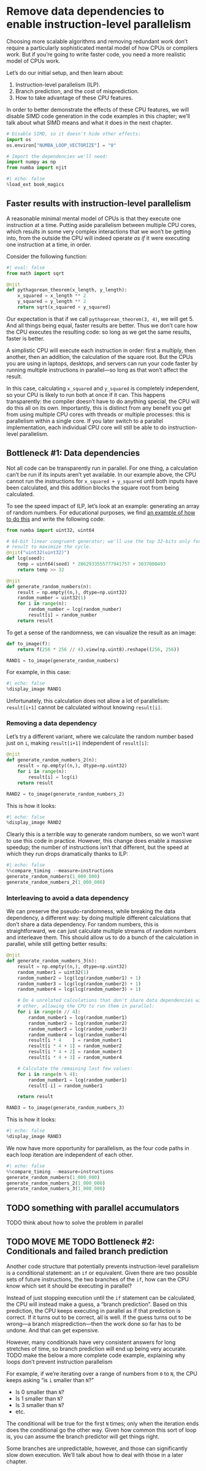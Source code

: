 # Remove data dependencies to enable instruction-level parallelism

Choosing more scalable algorithms and removing redundant work don't require a particularly sophisticated mental model of how CPUs or compilers work.
But if you're going to write faster code, you need a more realistic model of CPUs work.

Let's do our initial setup, and then learn about:

1. Instruction-level parallelism (ILP).
2. Branch prediction, and the cost of misprediction.
3. How to take advantage of these CPU features.

In order to better demonstrate the effects of these CPU features, we will disable SIMD code generation in the code examples in this chapter; we'll talk about what SIMD means and what it does in the next chapter.

```python
# Disable SIMD, so it doesn't hide other effects:
import os
os.environ["NUMBA_LOOP_VECTORIZE"] = "0"

# Import the dependencies we'll need:
import numpy as np
from numba import njit
```

```python
#| echo: false
%load_ext book_magics
```

## Faster results with instruction-level parallelism

A reasonable minimal mental model of CPUs is that they execute one instruction at a time.
Putting aside parallelism between multiple CPU cores, which results in some very complex interactions that we won't be getting into, from the outside the CPU will indeed operate _as if_ it were executing one instruction at a time, in order.

Consider the following function:

```python
#| eval: false
from math import sqrt

@njit
def pythagorean_theorem(x_length, y_length):
    x_squared = x_length ** 2
    y_squared = y_length ** 2
    return sqrt(x_squared + y_squared)
```

Our expectation is that if we call `pythagorean_theorem(3, 4)`, we will get 5.
And all things being equal, faster results are better.
Thus we don't care how the CPU executes the resulting code: so long as we get the same results, faster is better.

A simplistic CPU will execute each instruction in order: first a multiply, then another, then an addition, the calculation of the square root.
But the CPUs you are using in laptops, desktops, and servers can run your code faster by running multiple instructions in parallel—so long as that won't affect the result.

In this case, calculating `x_squared` and `y_squared` is completely independent, so your CPU is likely to run both at once if it can.
This happens transparently: the compiler doesn't have to do anything special, the CPU will do this all on its own.
Importantly, this is distinct from any benefit you get from using multiple CPU cores with threads or multiple processes: this is parallelism within a single core.
If you later switch to a parallel implementation, each individual CPU core will still be able to do instruction-level parallelism.

## Bottleneck #1: Data dependencies

Not all code can be transparently run in parallel.
For one thing, a calculation can't be run if its inputs aren't yet available.
In our example above, the CPU cannot run the instructions for `x_squared + y_squared` until both inputs have been calculated, and this addition blocks the square root from being calculated.

To see the speed impact of ILP, let's look at an example: generating an array of random numbers.
For educational purposes, we find [an example of how to do this](https://nuclear.llnl.gov/CNP/rng/rngman/node4.html) and write the following code:

```python
from numba import uint32, uint64

# 64-bit linear congruent generator; we'll use the top 32-bits only for the
# result to maximize the cycle.
@njit("uint32(uint32)")
def lcg(seed):
    temp = uint64(seed) * 2862933555777941757 + 3037000493
    return temp >> 32

@njit
def generate_random_numbers(n):
    result = np.empty((n,), dtype=np.uint32)
    random_number = uint32(1)
    for i in range(n):
        random_number = lcg(random_number)
        result[i] = random_number
    return result
```

To get a sense of the randomness, we can visualize the result as an image:

```python
def to_image(f):
    return f(256 * 256 // 4).view(np.uint8).reshape((256, 256))

RAND1 = to_image(generate_random_numbers)
```

For example, in this case:

```python
#| echo: false
%display_image RAND1
```

Unfortunately, this calculation does not allow a lot of parallelism: `result[i+1]` cannot be calculated without knowing `result[i]`.

### Removing a data dependency

Let's try a different variant, where we calculate the random number based just on `i`, making `result[i+1]` independent of `result[i]`:

```python
@njit
def generate_random_numbers_2(n):
    result = np.empty((n,), dtype=np.uint32)
    for i in range(n):
        result[i] = lcg(i)
    return result

RAND2 = to_image(generate_random_numbers_2)
```

This is how it looks:

```python
#| echo: false
%display_image RAND2
```

Clearly this is a terrible way to generate random numbers, so we won't want to use this code in practice.
However, this change does enable a massive speedup; the number of instructions isn't that different, but the speed at which they run drops dramatically thanks to ILP:

```python
#| echo: false
%%compare_timing --measure=instructions
generate_random_numbers(1_000_000)
generate_random_numbers_2(1_000_000)
```

### Interleaving to avoid a data dependency

We can preserve the pseudo-randomness, while breaking the data dependency, a different way: by doing multiple different calculations that don't share a data dependency.
For random numbers, this is straightforward, we can just calculate multiple streams of random numbers and interleave them.
This should allow us to do a bunch of the calculation in parallel, while still getting better results:

```python
@njit
def generate_random_numbers_3(n):
    result = np.empty((n,), dtype=np.uint32)
    random_number1 = uint32(1)
    random_number2 = lcg(lcg(random_number1) + 1)
    random_number3 = lcg(lcg(random_number2) + 1)
    random_number4 = lcg(lcg(random_number3) + 1)

    # Do 4 unrelated calculations that don't share data dependencies with each
    # other, allowing the CPU to run them in parallel:
    for i in range(n // 4):
        random_number1 = lcg(random_number1)
        random_number2 = lcg(random_number2)
        random_number3 = lcg(random_number3)
        random_number4 = lcg(random_number4)
        result[i * 4    ] = random_number1
        result[i * 4 + 1] = random_number2
        result[i * 4 + 2] = random_number3
        result[i * 4 + 3] = random_number4

    # Calculate the remaining last few values:
    for i in range(n % 4):
        random_number1 = lcg(random_number1)
        result[-i] = random_number1

    return result

RAND3 = to_image(generate_random_numbers_3)
```

This is how it looks:

```python
#| echo: false
%display_image RAND3
```

We now have more opportunity for parallelism, as the four code paths in each loop iteration are independent of each other.

```python
#| echo: false
%%compare_timing --measure=instructions
generate_random_numbers(1_000_000)
generate_random_numbers_2(1_000_000)
generate_random_numbers_3(1_000_000)
```

## TODO something with parallel accumulators

TODO think about how to solve the problem in parallel

## TODO MOVE ME TODO Bottleneck #2: Conditionals and failed branch prediction

Another code structure that potentially prevents instruction-level parallelism is a conditional statement: an `if` or equivalent.
Given there are two possible sets of future instructions, the two branches of the `if`, how can the CPU know which set it should be executing in parallel?

Instead of just stopping execution until the `if` statement can be calculated, the CPU will instead make a guess, a "branch prediction".
Based on this prediction, the CPU keeps executing in parallel as if that prediction is correct.
If it turns out to be correct, all is well.
If the guess turns out to be wrong—a branch misprediction—then the work done so far has to be undone.
And that can get expensive.

However, many conditionals have very consistent answers for long stretches of time, so branch prediction will end up being very accurate.
TODO make the below a more complete code example, explaining why loops don't prevent instruction parallelism

For example, if we're iterating over a range of numbers from `0` to `N`, the CPU keeps asking "is `i` smaller than `N`?"

* Is 0 smaller than `N`?
* Is 1 smaller than `N`?
* Is 3 smaller than `N`?
* etc.

The conditional will be true for the first `N` times; only when the iteration ends does the conditional go the other way.
Given how common this sort of loop is, you can assume the branch predictor will get things right.

Some branches are unpredictable, however, and those can significantly slow down execution.
We'll talk about how to deal with those in a later chapter.

